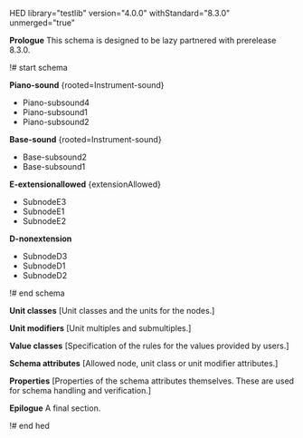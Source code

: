 HED library="testlib" version="4.0.0" withStandard="8.3.0" unmerged="true"

'''Prologue'''
This schema is designed to be lazy partnered with prerelease 8.3.0.

!# start schema

'''Piano-sound''' <nowiki>{rooted=Instrument-sound}</nowiki>
* Piano-subsound4
* Piano-subsound1
* Piano-subsound2

'''Base-sound''' <nowiki>{rooted=Instrument-sound}</nowiki>
* Base-subsound2
* Base-subsound1

'''E-extensionallowed''' <nowiki>{extensionAllowed}</nowiki>
* SubnodeE3
* SubnodeE1
* SubnodeE2

'''D-nonextension'''
* SubnodeD3
* SubnodeD1
* SubnodeD2


!# end schema

'''Unit classes''' <nowiki>[Unit classes and the units for the nodes.]</nowiki>

'''Unit modifiers''' <nowiki>[Unit multiples and submultiples.]</nowiki>

'''Value classes''' <nowiki>[Specification of the rules for the values provided by users.]</nowiki>

'''Schema attributes''' <nowiki>[Allowed node, unit class or unit modifier attributes.]</nowiki>

'''Properties''' <nowiki>[Properties of the schema attributes themselves. These are used for schema handling and verification.]</nowiki>

'''Epilogue'''
A final section.

!# end hed
